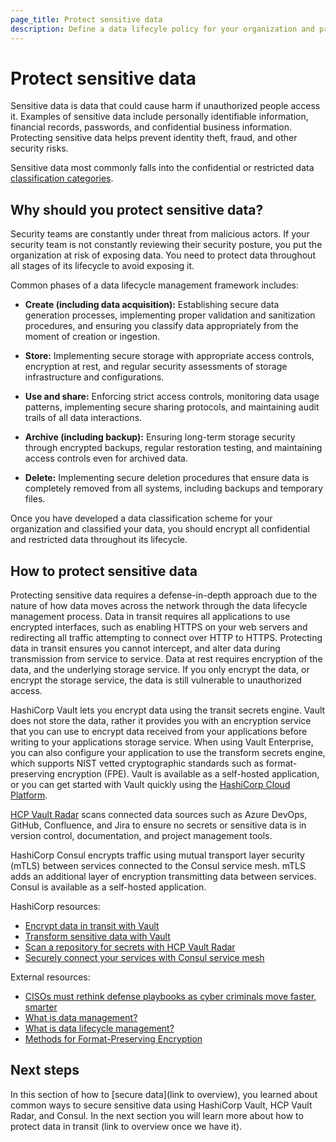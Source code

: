 ```yaml
---
page_title: Protect sensitive data
description: Define a data lifecyle policy for your organization and protect sensitive data.
---
```


# Protect sensitive data 

Sensitive data is data that could cause harm if unauthorized people access it.
Examples of sensitive data include personally identifiable information,
financial records, passwords, and confidential business information. Protecting
sensitive data helps prevent identity theft, fraud, and other security risks.

Sensitive data most commonly falls into the confidential or restricted data
[classification categories](/link-to-doc).

## Why should you protect sensitive data?

Security teams are constantly under threat from malicious actors.  If your
security team is not constantly reviewing their security posture, you put the
organization at risk of exposing data. You need to protect data throughout all
stages of its lifecycle to avoid exposing it.

Common phases of a data lifecycle management framework includes:

- **Create (including data acquisition):** Establishing secure data generation
  processes, implementing proper validation and sanitization procedures, and
  ensuring you classify data appropriately from the moment of creation or
  ingestion.

- **Store:** Implementing secure storage with appropriate access controls,
  encryption at rest, and regular security assessments of storage infrastructure
  and configurations.

- **Use and share:** Enforcing strict access controls, monitoring data usage
  patterns, implementing secure sharing protocols, and maintaining audit trails
  of all data interactions.

- **Archive (including backup):** Ensuring long-term storage security through
  encrypted backups, regular restoration testing, and maintaining access
  controls even for archived data.

- **Delete:** Implementing secure deletion procedures that ensure data is
  completely removed from all systems, including backups and temporary files.

Once you have developed a data classification scheme for your organization and
classified your data, you should encrypt all confidential and restricted data
throughout its lifecycle.

## How to protect sensitive data

Protecting sensitive data requires a defense-in-depth approach due to the nature
of how data moves across the network through the data lifecycle management
process. Data in transit requires all applications to use encrypted interfaces,
such as enabling HTTPS on your web servers and redirecting all traffic
attempting to connect over HTTP to HTTPS. Protecting data in transit ensures you
cannot intercept, and alter data during transmission from service to service.
Data at rest requires encryption of the data, and the underlying storage
service. If you only encrypt the data, or encrypt the storage service, the data
is still vulnerable to unauthorized access. 

HashiCorp Vault lets you encrypt data using the transit secrets engine. Vault
does not store the data, rather it provides you with an encryption service that
you can use to encrypt data received from your applications before writing to
your applications storage service. When using Vault Enterprise, you can also
configure your application to use the transform secrets engine, which supports
NIST vetted cryptographic standards such as format-preserving encryption (FPE).
Vault is available as a self-hosted application, or you can get started with
Vault quickly using the [HashiCorp Cloud Platform](https://portal.cloud.hashicorp.com/sign-in).

[HCP Vault Radar](https://portal.cloud.hashicorp.com/sign-in) scans
connected data sources such as Azure DevOps, GitHub, Confluence, and Jira to
ensure no secrets or sensitive data is in version control, documentation,
and project management tools.

HashiCorp Consul encrypts traffic using mutual transport layer security (mTLS)
between services connected to the Consul service mesh. mTLS adds an additional
layer of encryption transmitting data between services. Consul is available as a
self-hosted application.

HashiCorp resources:

- [Encrypt data in transit with Vault](/vault/tutorials/encryption-as-a-service/eaas-transit)
- [Transform sensitive data with Vault](/vault/tutorials/encryption-as-a-service/transform)
- [Scan a repository for secrets with HCP Vault Radar](/hcp/tutorials/get-started-hcp-vault-radar/vault-radar-secret-scanning)
- [Securely connect your services with Consul service mesh](/consul/tutorials/get-started-kubernetes/kubernetes-gs-service-mesh?variants=consul-deploy%3Aself-managed)

External resources:

- [CISOs must rethink defense playbooks as cyber criminals move faster, smarter](https://www.csoonline.com/article/4009236/cisos-must-rethink-defense-playbooks-as-cybercriminals-move-faster-smarter.html)
- [What is data management?](https://www.ibm.com/think/topics/data-management)
- [What is data lifecycle management?](https://www.ibm.com/think/topics/data-lifecycle-management)
- [Methods for Format-Preserving Encryption](https://csrc.nist.gov/pubs/sp/800/38/g/r1/2pd)

## Next steps

In this section of how to [secure data](link to overview), you learned about
common ways to secure sensitive data using HashiCorp Vault, HCP Vault Radar, and
Consul. In the next section you will learn more about how to protect data in
transit (link to overview once we have it).
